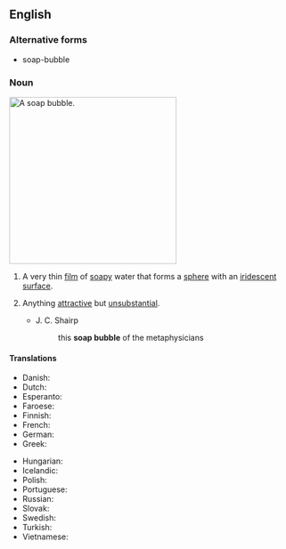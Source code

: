==English==

===Alternative forms===
* soap-bubble

===Noun===
[[Image:Bubble brokenchopstick.jpg|300px|thumb|right|A soap bubble.]]
{{en-noun}}

# A very thin [[film]] of [[soap]]y water that forms a [[sphere]] with an [[iridescent]] [[surface]].
# {{lb|en|figurative}} Anything [[attractive]] but [[unsubstantial]].
#* J. C. Shairp
#*: this '''soap bubble''' of the metaphysicians

====Translations====
{{trans-top|sphere of soap water}}
* Danish: {{t|da|sæbeboble|c}}
* Dutch: {{t+|nl|zeepbel|c}}
* Esperanto: {{t|eo|sapveziko}}
* Faroese: {{t|fo|sápubløðra|f}}
* Finnish: {{t|fi|saippuakupla}}
* French: {{t+|fr|bulle de savon}}
* German: {{t+|de|Seifenblase|f}}
* Greek: {{t+|el|σαπουνόφουσκα|f|sc=Grek}}
{{trans-mid}}
* Hungarian: {{t+|hu|szappanbuborék}}
* Icelandic: {{t+|is|sápukúla|f}}
* Polish: {{t+|pl|bańka mydlana|f}}
* Portuguese: {{t+|pt|bolha}} {{t+|pt|de}} {{t+|pt|sabão}}
* Russian: {{t+|ru|мы́льный пузы́рь|m}}
* Slovak: {{t|sk|mydlová bublina|f}}
* Swedish: {{t+|sv|såpbubbla|c}}
* Turkish: {{t|tr|sabun köpüğü}}
* Vietnamese: {{t|vi|bong bóng xà phòng}}
{{trans-bottom}}